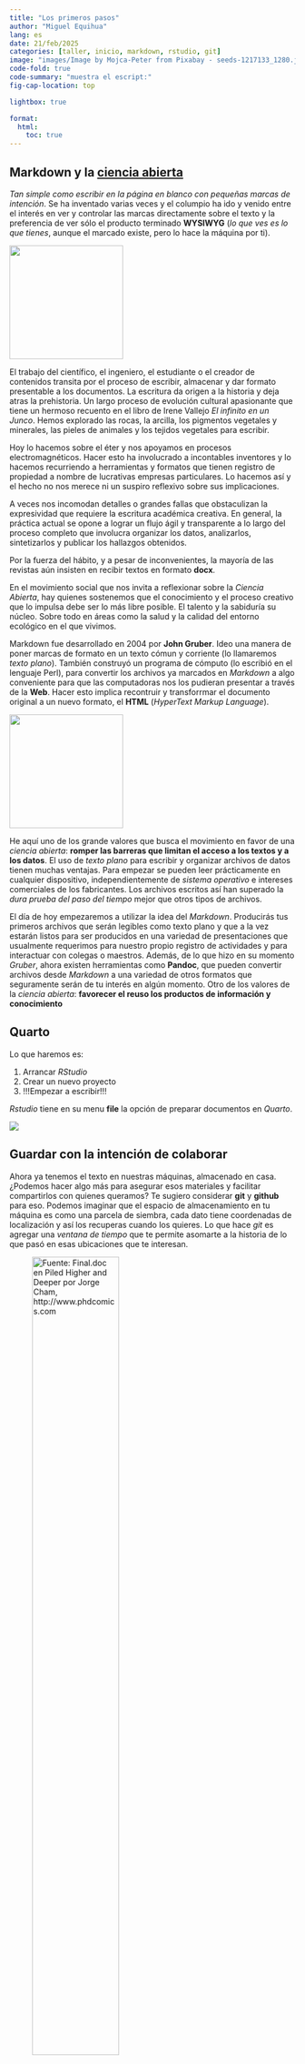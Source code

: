 ```yaml
---
title: "Los primeros pasos"
author: "Miguel Equihua"
lang: es
date: 21/feb/2025
categories: [taller, inicio, markdown, rstudio, git]
image: "images/Image by Mojca-Peter from Pixabay - seeds-1217133_1280.jpg"
code-fold: true
code-summary: "muestra el escript:"
fig-cap-location: top

lightbox: true

format: 
  html:
    toc: true
---
```



## Markdown y la [ciencia abierta](pres-ciencia-abierta.qmd)

_Tan simple como escribir en la página en blanco con pequeñas marcas de intención_. Se ha inventado varias veces y el columpio ha ido y venido entre el interés en ver y controlar las marcas directamente sobre el texto y la preferencia de ver sólo el producto terminado **WYSIWYG** (_lo que ves es lo que tienes_, aunque el marcado existe, pero lo hace la máquina por ti). 

::: {layout="[1, 1.5]"}

![](images/900-el-infinito-en-un-junco-irene-vallejo-alfa.png){width=200px}

El trabajo del científico, el ingeniero, el estudiante o el creador de contenidos transita por el proceso de escribir, almacenar y dar formato presentable a los documentos. La escritura da origen a la historia y deja atras la prehistoria. Un largo proceso de evolución cultural apasionante que tiene un hermoso recuento en el libro de Irene Vallejo _El infinito en un Junco_. Hemos explorado las rocas, la arcilla, los pigmentos vegetales y minerales, las pieles de animales y los tejidos vegetales para escribir. 

:::

Hoy lo hacemos sobre el éter y nos apoyamos en procesos electromagnéticos. Hacer esto ha involucrado a incontables inventores y lo hacemos recurriendo a herramientas y formatos que tienen registro de propiedad a nombre de lucrativas empresas particulares. Lo hacemos así y el hecho no nos merece ni un suspiro reflexivo sobre sus implicaciones. 

A veces nos incomodan detalles o grandes fallas que obstaculizan la expresividad que requiere la escritura académica creativa. En general, la práctica actual se opone a lograr un flujo ágil y transparente a lo largo del proceso completo que involucra organizar los datos, analizarlos, sintetizarlos y publicar los hallazgos obtenidos. 

Por la fuerza del hábito, y a pesar de inconvenientes, la mayoría de las revistas aún insisten en recibir textos en formato **docx**.

En el movimiento social que nos invita a reflexionar sobre la _Ciencia Abierta_, hay quienes sostenemos que el conocimiento y el proceso creativo que lo impulsa debe ser lo más libre posible. El talento y la sabiduría su núcleo. Sobre todo en áreas como la salud y la calidad del entorno ecológico en el que vivimos.

::: {layout="[1.5, -0.1, 1]"}

Markdown fue desarrollado en 2004 por **John Gruber**. Ideo una manera de poner marcas de formato en un texto cómun y corriente (lo llamaremos _texto plano_). También construyó un programa de cómputo (lo escribió en el lenguaje Perl), para convertir los archivos ya marcados en _Markdown_ a algo conveniente para que las computadoras nos los pudieran presentar a través de la **Web**. Hacer esto implica recontruir y transforrmar el documento original a un nuevo formato, el **HTML** (_HyperText Markup Language_).

![](images/John_Gruber,_2009_(cropped) - By Randy Stewart, CC BY-SA 3.0, httpscommons.wikimedia.orgwindex.phpcurid=10682505.jpg){width=200px}

:::

He aquí uno de los grande valores que busca el movimiento en favor de una _ciencia abierta_: **romper las barreras que limitan el acceso a los textos  y a los datos**. El uso de _texto plano_ para escribir y organizar archivos de datos tienen muchas ventajas. Para empezar se pueden leer prácticamente en cualquier dispositivo, independientemente de _sistema operativo_ e intereses comerciales de los fabricantes. Los archivos escritos así han superado la _dura prueba del paso del tiempo_ mejor que otros tipos de archivos.

El día de hoy empezaremos a utilizar la idea del _Markdown_. Producirás tus primeros archivos que serán legibles como texto plano y que a la vez estarán listos para ser producidos en una variedad de presentaciones que usualmente requerimos para nuestro propio registro de actividades y para interactuar con colegas o maestros. Además, de lo que hizo en su momento _Gruber_, ahora existen herramientas como **Pandoc**, que pueden convertir archivos desde _Markdown_ a una variedad de otros formatos que seguramente serán de tu interés en algún momento. Otro de los valores de la _ciencia abierta_: **favorecer el reuso los productos de información y conocimiento** 


##  Quarto

Lo que haremos es:

1. Arrancar _RStudio_
2. Crear un nuevo proyecto
3. [!!!Empezar a escribir!!!]{style="color: oro"}

_Rstudio_ tiene en su menu **file** la opción de preparar documentos en _Quarto_.

![](images/proyecto-blog.png)

## Guardar con la intención de colaborar

Ahora ya tenemos el texto en nuestras máquinas, almacenado en casa. ¿Podemos hacer algo más para asegurar esos materiales y facilitar compartirlos con quienes queramos? Te sugiero considerar **git** y **github** para eso. Podemos imaginar que el espacio de almacenamiento en tu máquina es como una parcela de siembra, cada dato tiene coordenadas de localización y así los recuperas cuando los quieres. Lo que hace *git* es agregar una _ventana de tiempo_ que te permite asomarte a la historia de lo que pasó en esas ubicaciones que te interesan.


![Fuente: _Final.doc_ en **Piled Higher and Deeper** por Jorge Cham, http://www.phdcomics.com](images/version_control_motivation_comics.png){width=60%}

### ¿Qué es Git?

Es una aplicación diseñada por el iniciador del desarrollo de Linux [Linus Torvalds](https://es.wikipedia.org/wiki/Linus_Torvalds). [Git](https://git-scm.com/) es un sistema eficiente confiable y distribuido de control de versiones. El control de versiones es simplemente el seguimiento y registro de los cambios que va teniendo un documento a lo largo del tiempo. El concepto _distribuido_  se refiere a que el registro local que tengas en tu máquina o para el caso en cualquier número de máquinas, es un registro completo, **clonado** del proyecto. Estos repositorios locales plenamente funcionales permiten trabajar aún cuando no tengas acceso a Internet. Los autores realizan y registran su trabajo localmente y, cuando lo encuentren conveniente, sincronizan la copia local del repositorio con la del servidor. En la actualidad _Git_ se ha convertido en el estándar mundial _de facto_ para el control de versiones.

Para activar git en tu proyecto tienes dos opciones:

1. Hacerlo desde el principio marcando la casilla respectiva al momento de crear el proyecto.
2. Utilizar la biblioteca de herramientas auxiliares [`usethis`](https://usethis.r-lib.org/articles/git-credentials.html).


Con este comando creas lo necesario para usar **git** en tu proyecto.

```r
#| eval: false


usethis::use_git()

```


En cualquier caso, ahora conviene verificar como está configurado el espacio de trabajo. En la ventana de **consola** puedes escribir los siguientes comandos para averiguar detalles de tu configuración.


Esto te dirá como se llama la _ventana de tiempo_ que has elegido definir como base de trabajo, puedes tener tantas ramas distintas como consideres, pero conviene que una sea la principal. Se solía llamar a esta rama **master**, pero ahora se ha considerado que la !esclavitud ya ha sido abolida!, así que hay una tendencia mejor llamarle **main**. En realidad puedes llamarla como quieras.

```r
#| eval: false

usethis::git_default_branch()

```
Si quieres configurar tu instalación de **RStudio** para que siempre defina la rama base como _main_, puedes usar elsiguiente comando. Aunque esto sólo actuará para futuros proyectos, no cambiará nada en los que tienes ya creados hasta este momento.

```r
#| eval: false

usethis::git_default_branch_configure(name = "main")

```
Si lo que quieres es modificar la rama principal del proyecto con el que estas trabajando y que ya tienes abierto, este es el comando que te ayudará. En este ejemplo uso lo que es práctica común, de migrar de _master_ a _main_, pero puedes tomar tus propias preferencias sin ningún problema, aunque obviamente la parte **from** debe ser la existente que deseas modificar.

```r
#| eval: false

usethis::git_default_branch_rename(from = "master", to = "main")

```

No todos los archivos que están en el espacio de trabajo son realmente de interés como para seguir su historia en el tiempo y podría haber también cosas que nunca deberían estar registradas en un sistema que te expone al acceso público generalizado: claves personales, tokens, identificadores de archivos privados, etc. Aunque ante esto no hay mejor cosa que ser prudente y estar atentos, existe la función `vacunar` que busca ayudarte a evitar estos problemas. Para activar esta ayuda en tu proyecto puedes usar este comando.

```r
#| eval: false

usethis::git_vaccinate()
```

Esto en operación las capacidades de **git** sólo en tu máquina. Para usarlas debes operar en la pestaña respectiva con la función **Commit**: genera el registro del estado de los archivos del proyecto al momento de activar el comando. Para operar esto debes decidir que archivos enviar al registro histórico, marcados como _staged_. Al apretar el botón **Commit** aparecerá una ventana en donde se reportan los detalles de lo que estas registrando. Cada **Commit** requiere anotar un mensaje descriptivo breve de lo que contiene el "corte". Una vez que está todo resuelto, hay que apretar el botón **Commit** en esa pantalla y esperar algunos segundos a que termine el proceso de registro en la base de datos respectiva.



## Enviar el _repositorio_ **git** a la nube

Ahora estas preparada o preparado para enviar tu trabajo a _la nube_, lo haremos con el servicio de **Github**, aunque hay varias opciones (como **gitlab** por ejemplo).

Nuevamente nos ayudará `usethis`para hacer esto. Lo primero es que para comunicar **RStudio** con  **Github** necesitas registrar un **token** de ese servicio en tu equipo. El comando para esto es:

```r
#| eval: false

usethis::create_github_token()
```

Esto te lleva a la página de **Github** en la que hay que generar el **token**. Hay que responder las preguntas que te haga la página, aunque todo estará _prellenado_ con lo normalmente necesario. Cuando esté a tu gusto, aprieta el botón respectivo. Aparecerá una nueva pantalla con el **token** que habrá que copiar al _portapapeles_ (**ctr-c** en Windows). Este **token** que aparece, es la única vez que lo verás, por lo que conviene copiarlo al _portapapeles_ de tu máquina (**ctrl-c** en windows) y tenerlo a buen resguardo por lo pronto. En seguida hay que ejecutar este otro comando en la consola de _RStudio_

```r
#| eval: false

gitcreds::gitcreds_set()
```

Si es la primeta vez que registras un **token** te pedirá que lo registres, dale _paste_ (**ctrl-v** en Windows). Si ya tienes un registro dado de alta, te informará sobre lo que tiene anotado y te dará oportunidad de decidir qué quieres hacer en seguida. 

Todo está ya preparado, sólo falta poner en uso el vínculo que acabamos de crear. Para eso bastará con decir: 

```r
#| eval: false

usethis::use_github()

```


::: {layout="[2,1]"}
Una vez teminadas estas tarea puedes ir a la pestaña **git** cuando lo consideres conveniente y ordenar a **RStudio** que envié todos los **commits** que están pendientes hasta el momento a **Github**. Para hacerlo deberás apretar el botón **Push**. Antes de hacerlo siempre es conveniente pedirle a **git** que se ponga al día con lo que ya está registrado en la _nube_, esto lo logras con el botón **pull**.  Esto nos lleva a una rutina de operación con **git** que se resume en la figura siguiente.


![](images/En caso de incendio.png){width=150px}

:::

## Asociar Github con Netlify para publicar tu Blog

Hay que preparar a _Github_ dando acceso a _Netlify_ para que tome lo necesario. La meta es que construya un sitio Web con tu contenido y lo publique en Internet. Los pasos que hay que seguir para esta primera interacción son los siguiente.


Iniciar la vinculación con Github seleccionando la opción que ofrece importar los documentos desde un _repo_ Git. Esto dará la opción de utilizar _Github_ como origen de datos, entre otras posibilidades.

![](images/Netlify-1.png)

El Siguiente paso es autorizar a Netlify a acceder a Github a través de tu cuenta, así como los específicos del repositorio que te interesa vincular. Esto también implica instalar una **aplicación** de vínculo entre _Netlify_ y _Github_ dentro de tu cuenta.   

![](images/Netlify-2.png)

Si todo ocurrió sin problemas, tendrás ahora en _Github_, en el menú de aplicaciones (Avatar&rarr; Settings&rarr; Applications), un botón que te permitirá configurar el vínculo con _Netlify_ según tus requerimientos. También podrás ver los _repos_ que hayas autorizado desde _Netlify_.

## Creación de un nuevo sitio a publicar

1. **En Netlify**:

   + Desde la opción _team_ o _site_ puedes generar un nuevo sitio.
   
::: {layout="[1,1]"}
   ![](images/Netlify-new-site.png)
   
   ![](images/Netlify-new-site-team.png)
:::   

Cuando aprietas el boton de _añadir sitio_, aparecerá una nueva pantalla que tiene tres secciones. Se trata de los atributos que tendrás que proporcionar para darle presencia en Internet a tu proyecto y algunos otros atributos que definen como se producirá y actualizará continuamente. Estas operaciones es poco probable que las vuelvas a ver, una vez que tu proyecto esté en producción, aunque desde luego estarán siempre ahí por si deseas hacer ajustes.  


#### ¿Qué nombre le daras?

Deberás elegir un nombre que se convertirá en una URL para acceder a tu proyecto. Puede ser cualquier cosa que desees, pero debe ser único. En esta sección puedes escribir nombres y verificar que estén disponibles

![](images/Netlify-config-site-1.png){width=50%}

#### ¿Qué hará Netlify para operar tu sitio?

Es una colección de atributos para indicarle a _Netlify_ dónde conseguir los documentos y como manejarlos. En nuestro caso, muy simple, básicamente hay que decirle en donde están los documentos que _Quarto_, con ayuda de _pandoc_, ha _renderizado_. Si no has cambiado nada en `_quarto.yml` la rama que estamos usando aquí para que _Git_ los registre es **main** y, en ella el directorio de producción se llama **_site**. Por favor verifica el contenido de esto para ayudarte a comprender mejor lo que estás haciendo.

![](images/Netlify-config-site-2.png){width=50%}

#### ¿Todo listo? ¡a producción!

En nuestro caso no hay más que hacer, _Netlify_ tiene información suficiente para encargarse de publicar tu proyecto continuamente. Incorporará los cambios que hagas en _RStudio_ en la rama principal. Lo hará automáticamente cada vez que envíes tus cambios a _Github_. 

![](images/Netlify-config-site-3.png){width=50%}

Si todo salió bien, en este momento ya debe estar tu proyecto publicado y accesible para cualquier lector del mundo que lo localice y se interese en su contenido. 




